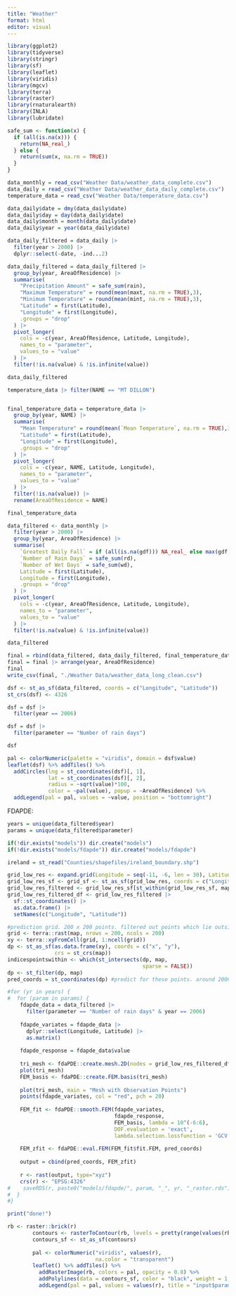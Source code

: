 ```yaml
---
title: "Weather"
format: html
editor: visual
---
```


```r
library(ggplot2)
library(tidyverse)
library(stringr)
library(sf)
library(leaflet)
library(viridis)
library(mgcv)
library(terra)
library(raster)
library(rnaturalearth)
library(INLA)
library(lubridate)
```

```r
safe_sum <- function(x) {
  if (all(is.na(x))) {
    return(NA_real_)
  } else {
    return(sum(x, na.rm = TRUE))
  }
}
```

```r
data_monthly = read_csv("Weather Data/weather_data_complete.csv")
data_daily = read_csv("Weather Data/weather_data_daily_complete.csv")
temperature_data = read_csv("Weather Data/temperature_data.csv")

data_daily$date = dmy(data_daily$date)
data_daily$day = day(data_daily$date)
data_daily$month = month(data_daily$date)
data_daily$year = year(data_daily$date)

data_daily_filtered = data_daily |>
  filter(year > 2000) |>
  dplyr::select(-date, -ind...2)

data_daily_filtered = data_daily_filtered |>
  group_by(year, AreaOfResidence) |>
  summarise(
    "Precipitation Amount" = safe_sum(rain),
    "Maximum Temperature" = round(mean(maxt, na.rm = TRUE),3),
    "Minimum Temperature" = round(mean(mint, na.rm = TRUE),3),
    "Latitude" = first(Latitude),
    "Longitude" = first(Longitude),
    .groups = "drop"
  ) |>
  pivot_longer(
    cols = -c(year, AreaOfResidence, Latitude, Longitude),
    names_to = "parameter",
    values_to = "value"
  ) |>
  filter(!is.na(value) & !is.infinite(value))

data_daily_filtered
```

```r
temperature_data |> filter(NAME == "MT DILLON")


final_temperature_data = temperature_data |>
  group_by(year, NAME) |>
  summarise(
    "Mean Temperature" = round(mean(`Mean Temperature`, na.rm = TRUE),3),
    "Latitude" = first(Latitude),
    "Longitude" = first(Longitude),
    .groups = "drop"
  ) |>
  pivot_longer(
    cols = -c(year, NAME, Latitude, Longitude),
    names_to = "parameter",
    values_to = "value"
  ) |>
  filter(!is.na(value)) |>
  rename(AreaOfResidence = NAME)

final_temperature_data
```

```r
data_filtered <- data_monthly |>
  filter(year > 2000) |>
  group_by(year, AreaOfResidence) |>
  summarise(
    `Greatest Daily Fall` = if (all(is.na(gdf))) NA_real_ else max(gdf, na.rm = TRUE),
    `Number of Rain Days` = safe_sum(rd),
    `Number of Wet Days` = safe_sum(wd),
    Latitude = first(Latitude),
    Longitude = first(Longitude),
    .groups = "drop"
  ) |>
  pivot_longer(
    cols = -c(year, AreaOfResidence, Latitude, Longitude),
    names_to = "parameter",
    values_to = "value"
  ) |>
  filter(!is.na(value) & !is.infinite(value))

data_filtered

final = rbind(data_filtered, data_daily_filtered, final_temperature_data)
final = final |> arrange(year, AreaOfResidence)
final
write_csv(final, "./Weather Data/weather_data_long_clean.csv")
```

```r
dsf <- st_as_sf(data_filtered, coords = c("Longitude", "Latitude"))
st_crs(dsf) <- 4326

dsf = dsf |>
  filter(year == 2006)

dsf = dsf |>
  filter(parameter == "Number of rain days")

dsf
```

```r
pal <- colorNumeric(palette = "viridis", domain = dsf$value)
leaflet(dsf) %>% addTiles() %>%
  addCircles(lng = st_coordinates(dsf)[, 1],
             lat = st_coordinates(dsf)[, 2],
             radius = ~sqrt(value)*100,
             color = ~pal(value), popup = ~AreaOfResidence) %>%
  addLegend(pal = pal, values = ~value, position = "bottomright")
```

FDAPDE:

```r
years = unique(data_filtered$year)
params = unique(data_filtered$parameter)

if(!dir.exists("models")) dir.create("models")
if(!dir.exists("models/fdapde")) dir.create("models/fdapde")

ireland = st_read("Counties/shapefiles/ireland_boundary.shp")

grid_low_res <- expand.grid(Longitude = seq(-11, -6, len = 30), Latitude = seq(51, 56, len = 30))
grid_low_res_sf <- grid_sf <- st_as_sf(grid_low_res, coords = c("Longitude", "Latitude"), crs = 4326)
grid_low_res_filtered <- grid_low_res_sf[st_within(grid_low_res_sf, map, sparse = FALSE), ]
grid_low_res_filtered_df <- grid_low_res_filtered |>
  sf::st_coordinates() |>
  as.data.frame() |>
  setNames(c("Longitude", "Latitude"))

#prediction grid. 200 x 200 points. filtered out points which lie outside the map.
grid <- terra::rast(map, nrows = 200, ncols = 200)
xy <- terra::xyFromCell(grid, 1:ncell(grid))
dp <- st_as_sf(as.data.frame(xy), coords = c("x", "y"),
               crs = st_crs(map))
indicespointswithin <- which(st_intersects(dp, map,
                                           sparse = FALSE))
dp <- st_filter(dp, map)
pred_coords = st_coordinates(dp) #predict for these points. around 20000 data points which lie inside the map.

#for (yr in years) {
#  for (param in params) {
    fdapde_data = data_filtered |>
      filter(parameter == "Number of rain days" & year == 2006)
    
    fdapde_variates = fdapde_data |>
      dplyr::select(Longitude, Latitude) |>
      as.matrix()
    
    fdapde_response = fdapde_data$value
    
    tri_mesh <- fdaPDE::create.mesh.2D(nodes = grid_low_res_filtered_df, order = 1)
    plot(tri_mesh)
    FEM_basis <- fdaPDE::create.FEM.basis(tri_mesh)
    
    plot(tri_mesh, main = "Mesh with Observation Points")
    points(fdapde_variates, col = "red", pch = 20)
    
    FEM_fit <- fdaPDE::smooth.FEM(fdapde_variates, 
                                  fdapde_response, 
                                  FEM_basis, lambda = 10^(-6:6),
                                  DOF.evaluation = 'exact', 
                                  lambda.selection.lossfunction = 'GCV')
    
    FEM_zfit <- fdaPDE::eval.FEM(FEM_fit$fit.FEM, pred_coords)
    
    output = cbind(pred_coords, FEM_zfit)
    
    r <- rast(output, type="xyz")
    crs(r) <- "EPSG:4326"
#    saveRDS(r, paste0("models/fdapde/", param, "_", yr, "_rastor.rds"))
#  }
#}

print("done!")
```

```r
rb <- raster::brick(r)
        contours <- rasterToContour(rb, levels = pretty(range(values(rb), na.rm = TRUE), n = 10))
        contours_sf <- st_as_sf(contours)
        
        pal <- colorNumeric("viridis", values(r),
                            na.color = "transparent")
        leaflet() %>% addTiles() %>%
          addRasterImage(rb, colors = pal, opacity = 0.8) %>%
          addPolylines(data = contours_sf, color = "black", weight = 1, opacity = 0.7) %>%
          addLegend(pal = pal, values = values(r), title = "input$parameter")
```
